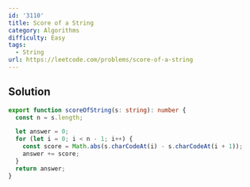 ```yaml
---
id: '3110'
title: Score of a String
category: Algorithms
difficulty: Easy
tags:
  - String
url: https://leetcode.com/problems/score-of-a-string
---
```


## Solution

```typescript filename="solution.ts" copy
export function scoreOfString(s: string): number {
  const n = s.length;

  let answer = 0;
  for (let i = 0; i < n - 1; i++) {
    const score = Math.abs(s.charCodeAt(i) - s.charCodeAt(i + 1));
    answer += score;
  }
  return answer;
}
```
